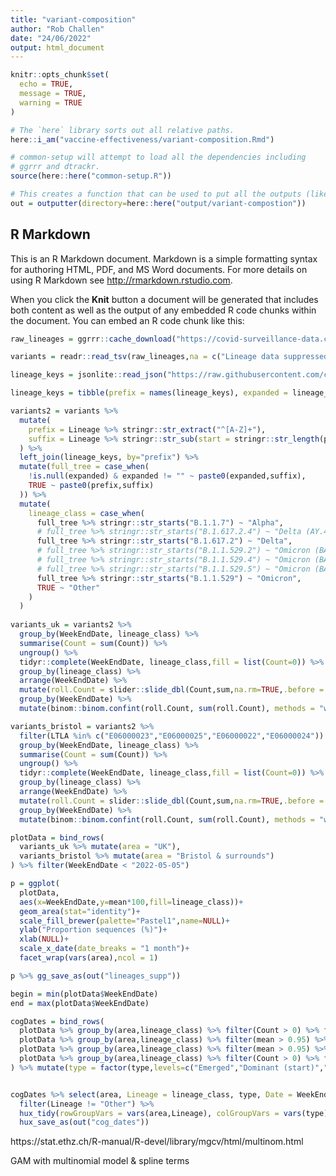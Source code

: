 ```yaml
---
title: "variant-composition"
author: "Rob Challen"
date: "24/06/2022"
output: html_document
---
```


```r
knitr::opts_chunk$set(
  echo = TRUE,
  message = TRUE,
  warning = TRUE
)

# The `here` library sorts out all relative paths.
here::i_am("vaccine-effectiveness/variant-composition.Rmd")

# common-setup will attempt to load all the dependencies including 
# ggrrr and dtrackr.
source(here::here("common-setup.R"))

# This creates a function that can be used to put all the outputs (like) a specific directory
out = outputter(directory=here::here("output/variant-compostion"))

```

## R Markdown

This is an R Markdown document. Markdown is a simple formatting syntax for authoring HTML, PDF, and MS Word documents. For more details on using R Markdown see <http://rmarkdown.rstudio.com>.

When you click the **Knit** button a document will be generated that includes both content as well as the output of any embedded R code chunks within the document. You can embed an R code chunk like this:

```r
raw_lineages = ggrrr::cache_download("https://covid-surveillance-data.cog.sanger.ac.uk/download/lineages_by_ltla_and_week.tsv",.stale = 7)

variants = readr::read_tsv(raw_lineages,na = c("Lineage data suppressed","Unassigned"))

lineage_keys = jsonlite::read_json("https://raw.githubusercontent.com/cov-lineages/pango-designation/master/pango_designation/alias_key.json")

lineage_keys = tibble(prefix = names(lineage_keys), expanded = lineage_keys)

variants2 = variants %>% 
  mutate(
    prefix = Lineage %>% stringr::str_extract("^[A-Z]+"),
    suffix = Lineage %>% stringr::str_sub(start = stringr::str_length(prefix)+1)
  ) %>% 
  left_join(lineage_keys, by="prefix") %>%
  mutate(full_tree = case_when(
    !is.null(expanded) & expanded != "" ~ paste0(expanded,suffix),
    TRUE ~ paste0(prefix,suffix)
  )) %>%
  mutate(
    lineage_class = case_when(
      full_tree %>% stringr::str_starts("B.1.1.7") ~ "Alpha",
      # full_tree %>% stringr::str_starts("B.1.617.2.4") ~ "Delta (AY.4)",
      full_tree %>% stringr::str_starts("B.1.617.2") ~ "Delta",
      # full_tree %>% stringr::str_starts("B.1.1.529.2") ~ "Omicron (BA.2)",
      # full_tree %>% stringr::str_starts("B.1.1.529.4") ~ "Omicron (BA.4)",
      # full_tree %>% stringr::str_starts("B.1.1.529.5") ~ "Omicron (BA.5)",
      full_tree %>% stringr::str_starts("B.1.1.529") ~ "Omicron",
      TRUE ~ "Other"
    )
  )
  
variants_uk = variants2 %>% 
  group_by(WeekEndDate, lineage_class) %>% 
  summarise(Count = sum(Count)) %>%
  ungroup() %>%
  tidyr::complete(WeekEndDate, lineage_class,fill = list(Count=0)) %>%
  group_by(lineage_class) %>% 
  arrange(WeekEndDate) %>% 
  mutate(roll.Count = slider::slide_dbl(Count,sum,na.rm=TRUE,.before = 2,.after = 2)) %>% # stats::filter(Count,filter = rep(1,4),sides=1)) %>%
  group_by(WeekEndDate) %>%
  mutate(binom::binom.confint(roll.Count, sum(roll.Count), methods = "wilson"))

variants_bristol = variants2 %>% 
  filter(LTLA %in% c("E06000023","E06000025","E06000022","E06000024")) %>%
  group_by(WeekEndDate, lineage_class) %>% 
  summarise(Count = sum(Count)) %>%
  ungroup() %>%
  tidyr::complete(WeekEndDate, lineage_class,fill = list(Count=0)) %>%
  group_by(lineage_class) %>% 
  arrange(WeekEndDate) %>% 
  mutate(roll.Count = slider::slide_dbl(Count,sum,na.rm=TRUE,.before = 2,.after = 2)) %>% # stats::filter(Count,filter = rep(1,4),sides=1)) %>%
  group_by(WeekEndDate) %>%
  mutate(binom::binom.confint(roll.Count, sum(roll.Count), methods = "wilson"))

```
```r



plotData = bind_rows(
  variants_uk %>% mutate(area = "UK"),
  variants_bristol %>% mutate(area = "Bristol & surrounds")
) %>% filter(WeekEndDate < "2022-05-05")

p = ggplot(
  plotData, 
  aes(x=WeekEndDate,y=mean*100,fill=lineage_class))+
  geom_area(stat="identity")+
  scale_fill_brewer(palette="Pastel1",name=NULL)+
  ylab("Proportion sequences (%)")+
  xlab(NULL)+
  scale_x_date(date_breaks = "1 month")+
  facet_wrap(vars(area),ncol = 1)

p %>% gg_save_as(out("lineages_supp"))

```

```r
begin = min(plotData$WeekEndDate)
end = max(plotData$WeekEndDate)

cogDates = bind_rows(
  plotData %>% group_by(area,lineage_class) %>% filter(Count > 0) %>% filter(WeekEndDate == min(WeekEndDate) & WeekEndDate!=begin) %>% mutate(type = "Emerged"),
  plotData %>% group_by(area,lineage_class) %>% filter(mean > 0.95) %>% filter(WeekEndDate == min(WeekEndDate) & WeekEndDate!=begin) %>% mutate(type = "Dominant (start)"),
  plotData %>% group_by(area,lineage_class) %>% filter(mean > 0.95) %>% filter(WeekEndDate == max(WeekEndDate) & WeekEndDate!=end) %>% mutate(type = "Dominant (end)"),
  plotData %>% group_by(area,lineage_class) %>% filter(Count > 0) %>% filter(WeekEndDate == max(WeekEndDate) & WeekEndDate!=end) %>% mutate(type = "Extinction")
) %>% mutate(type = factor(type,levels=c("Emerged","Dominant (start)","Dominant (end)","Extinction")))


cogDates %>% select(area, Lineage = lineage_class, type, Date = WeekEndDate) %>%
  filter(Lineage != "Other") %>%
  hux_tidy(rowGroupVars = vars(area,Lineage), colGroupVars = vars(type)) %>%
  hux_save_as(out("cog_dates"))
```

https://stat.ethz.ch/R-manual/R-devel/library/mgcv/html/multinom.html

GAM with multinomial model & spline terms